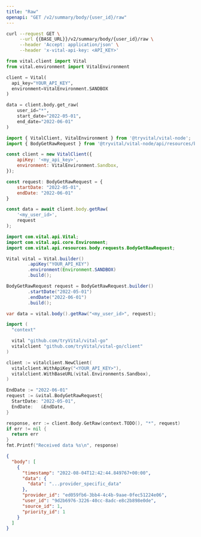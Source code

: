 ```yaml
---
title: "Raw"
openapi: "GET /v2/summary/body/{user_id}/raw"
---
```


<RequestExample>

```bash cURL
curl --request GET \
     --url {{BASE_URL}}/v2/summary/body/{user_id}/raw \
     --header 'Accept: application/json' \
     --header 'x-vital-api-key: <API_KEY>'
```

```python Python
from vital.client import Vital
from vital.environment import VitalEnvironment

client = Vital(
  api_key="YOUR_API_KEY",
  environment=VitalEnvironment.SANDBOX
)

data = client.body.get_raw(
    user_id="*",
    start_date="2022-05-01",
    end_date="2022-06-01"
)
```

```javascript Node
import { VitalClient, VitalEnvironment } from '@tryvital/vital-node';
import { BodyGetRawRequest } from '@tryvital/vital-node/api/resources/body';

const client = new VitalClient({
    apiKey: '<my_api_key>',
    environment: VitalEnvironment.Sandbox,
});

const request: BodyGetRawRequest = {
    startDate: "2022-05-01",
    endDate: "2022-06-01"
}

const data = await client.body.getRaw(
    '<my_user_id>',
    request
);
```

```java Java
import com.vital.api.Vital;
import com.vital.api.core.Environment;
import com.vital.api.resources.body.requests.BodyGetRawRequest;

Vital vital = Vital.builder()
        .apiKey("YOUR_API_KEY")
        .environment(Environment.SANDBOX)
        .build();

BodyGetRawRequest request = BodyGetRawRequest.builder()
        .startDate("2022-05-01")
        .endDate("2022-06-01")
        .build();

var data = vital.body().getRaw("<my_user_id>", request);
```

```go Go
import (
  "context"

  vital "github.com/tryVital/vital-go"
  vitalclient "github.com/tryVital/vital-go/client"
)

client := vitalclient.NewClient(
  vitalclient.WithApiKey("<YOUR_API_KEY>"),
  vitalclient.WithBaseURL(vital.Environments.Sandbox),
)

EndDate := "2022-06-01"
request := &vital.BodyGetRawRequest{
  StartDate: "2022-05-01",
  EndDate:   &EndDate,
}

response, err := client.Body.GetRaw(context.TODO(), "*", request)
if err != nil {
  return err
}
fmt.Printf("Received data %s\n", response)
```

</RequestExample>

<ResponseExample>

```json Response
{
  "body": [
    {
      "timestamp": "2022-08-04T12:42:44.849767+00:00",
      "data": {
        "data": "...provider_specific_data"
      },
      "provider_id": "ed059fb6-3bb4-4c4b-9aae-0fec51224e06",
      "user_id": "9d2b6976-3226-40cc-8adc-e8c2b898e0de",
      "source_id": 1,
      "priority_id": 1
    }
  ]
}
```

</ResponseExample>
